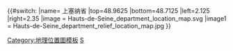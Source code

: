 {{#switch:{{{1}}}
|name= 上塞纳省
|top=48.9625
|bottom=48.7125
|left=2.125
|right=2.35
|image = Hauts-de-Seine_department_location_map.svg
|image1 = Hauts-de-Seine_department_relief_location_map.jpg
}}<noinclude>{{Location map/Info}}
[[Category:地理位置圖模板]]
[[Category:法国各省地理位置图模板|S]]
</noinclude>